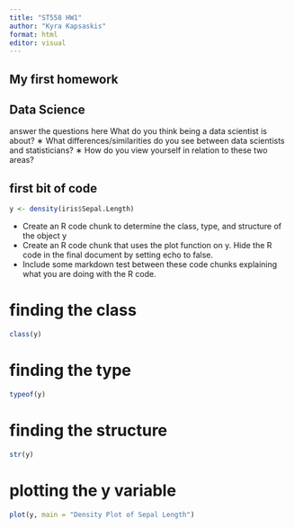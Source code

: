 ```yaml
---
title: "ST558 HW1"
author: "Kyra Kapsaskis"
format: html
editor: visual
---
```


## My first homework

## Data Science

answer the questions here What do you think being a data scientist is about? ∗ What differences/similarities do you see between data scientists and statisticians? ∗ How do you view yourself in relation to these two areas?

## first bit of code

```r
y <- density(iris$Sepal.Length)
```

-   Create an R code chunk to determine the class, type, and structure of the object y
-   Create an R code chunk that uses the plot function on y. Hide the R code in the final document by setting echo to false.
-   Include some markdown test between these code chunks explaining what you are doing with the R code.

# finding the class

```r
class(y)
```

# finding the type

```r
typeof(y)
```

# finding the structure

```r
str(y)
```

# plotting the y variable

```r
plot(y, main = "Density Plot of Sepal Length")
```
